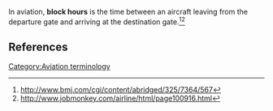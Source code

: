 {{Copy to Wiktionary}}
{{Orphan|date=June 2006}} 
In aviation, '''block hours''' is the time between an aircraft leaving from the departure gate and arriving at the destination gate.<ref>http://www.bmj.com/cgi/content/abridged/325/7364/567</ref><ref>http://www.jobmonkey.com/airline/html/page100916.html</ref>

==References==
<references />
[[Category:Aviation terminology]]

{{Aviation-stub}}